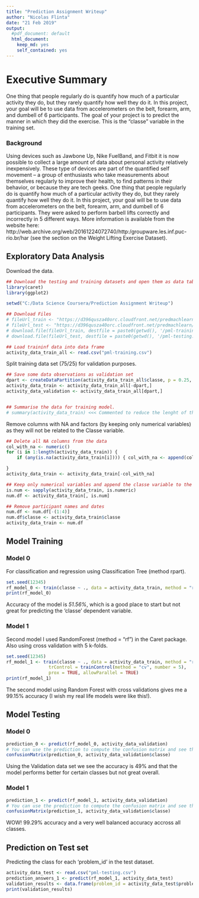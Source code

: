 ---
title: "Prediction Assignment Writeup"
author: "Nicolas Flinta"
date: "21 Feb 2019"
output:
  #pdf_document: default
  html_document:
    keep_md: yes
    self_contained: yes
---

# Executive Summary

One thing that people regularly do is quantify how much of a particular activity they do, but they rarely quantify how well they do it. In this project, your goal will be to use data from accelerometers on the belt, forearm, arm, and dumbell of 6 participants. The goal of your project is to predict the manner in which they did the exercise. This is the "classe" variable in the training set. 

### Background
Using devices such as Jawbone Up, Nike FuelBand, and Fitbit it is now possible to collect a large amount of data about personal activity relatively inexpensively. These type of devices are part of the quantified self movement – a group of enthusiasts who take measurements about themselves regularly to improve their health, to find patterns in their behavior, or because they are tech geeks. One thing that people regularly do is quantify how much of a particular activity they do, but they rarely quantify how well they do it. In this project, your goal will be to use data from accelerometers on the belt, forearm, arm, and dumbell of 6 participants. They were asked to perform barbell lifts correctly and incorrectly in 5 different ways. More information is available from the website here: http://web.archive.org/web/20161224072740/http:/groupware.les.inf.puc-rio.br/har (see the section on the Weight Lifting Exercise Dataset).

## Exploratory Data Analysis

Download the data.

```{r, echo=TRUE}
## Download the testing and training datasets and open them as data tables
library(caret)
library(ggplot2)

setwd("C:/Data Science Coursera/Prediction Assignment Writeup")

## Download Files 
# fileUrl_train <- "https://d396qusza40orc.cloudfront.net/predmachlearn/pml-training.csv"
# fileUrl_test <- "https://d396qusza40orc.cloudfront.net/predmachlearn/pml-testing.csv"
# download.file(fileUrl_train, destfile = paste0(getwd(), '/pml-training.csv'))
# download.file(fileUrl_test, destfile = paste0(getwd(), '/pml-testing.csv'))

## Load traininf data into data frame
activity_data_train_all <- read.csv("pml-training.csv")
```

Split training data set (75/25) for validation purposes.

```{r, echo=TRUE}
## Save some data observations as validation set
dpart <- createDataPartition(activity_data_train_all$classe, p = 0.25, list = F)
activity_data_train <- activity_data_train_all[-dpart,]
activity_data_validation <- activity_data_train_all[dpart,]


## Summarise the data for training model.
# summary(activity_data_train) <<< Commented to reduce the lenght of the markdown.
```

Remove columns with NA and factors (by keeping only numerical variables) as they will not be related to the Classe variable.

```{r, echo=TRUE}
## Delete all NA columns from the data
col_with_na <- numeric()
for (i in 1:length(activity_data_train)) {
    if (any(is.na(activity_data_train[i]))) { col_with_na <- append(col_with_na, i) }

}
activity_data_train <- activity_data_train[-col_with_na]

## Keep only numerical variables and append the classe variable to the data frame
is.num <- sapply(activity_data_train, is.numeric)
num.df <- activity_data_train[, is.num]

## Remove participant names and dates
num.df <- num.df[-(1:4)]
num.df$classe <- activity_data_train$classe
activity_data_train <- num.df
```

## Model Training

### Model 0
For classification and regression using Classification Tree (method rpart).
```{r, echo=TRUE}
set.seed(12345)
rf_model_0 <- train(classe ~ ., data = activity_data_train, method = "rpart")
print(rf_model_0)
```

Accuracy of the model is *51.56%*, which is a good place to start but not great for predicting the 'classe' dependent variable.

### Model 1
Second model I used RandomForest (method = "rf") in the Caret package. Also using cross validation with 5 k-folds.

```{r, echo=TRUE}
set.seed(12345)
rf_model_1 <- train(classe ~ ., data = activity_data_train, method = "rf",
                trControl = trainControl(method = "cv", number = 5),
                prox = TRUE, allowParallel = TRUE)
print(rf_model_1)
```

The second model using Random Forest with cross validations gives me a 99.15% accuracy (I wish my real life models were like this!).

## Model Testing

### Model 0
```{r, echo=TRUE}
prediction_0 <- predict(rf_model_0, activity_data_validation)
# You can use the prediction to compute the confusion matrix and see the accuracy score
confusionMatrix(prediction_0, activity_data_validation$classe)
```

Using the Validation data set we see the accuracy is 49% and that the model performs better for certain classes but not great overall.

### Model 1
```{r, echo=TRUE}
prediction_1 <- predict(rf_model_1, activity_data_validation)
# You can use the prediction to compute the confusion matrix and see the accuracy score
confusionMatrix(prediction_1, activity_data_validation$classe)
```

WOW! 99.29% accuracy and a very well balanced accuracy accross all classes.

## Prediction on Test set

Predicting the class for each 'problem_id' in the test dataset.

```{r, echo=TRUE}
activity_data_test <- read.csv("pml-testing.csv")
prediction_answers_1 <- predict(rf_model_1, activity_data_test)
validation_results <- data.frame(problem_id = activity_data_test$problem_id, predicted = prediction_answers_1)
print(validation_results)
```
